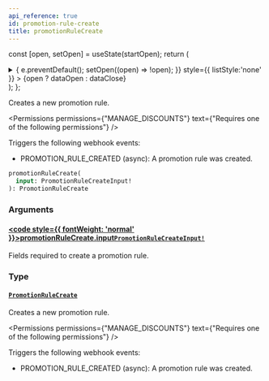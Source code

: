 ```yaml
---
api_reference: true
id: promotion-rule-create
title: promotionRuleCreate
---
```






const [open, setOpen] = useState(startOpen);
return (
<details {...(open ? { open: true } : {})} className="details" style={{ border:'none', boxShadow:'none', background:'var(--ifm-background-color)' }}>
<summary
onClick={(e) => {
e.preventDefault();
setOpen((open) => !open);
}}
style={{ listStyle:'none' }} >
{open ? dataOpen : dataClose}
</summary>
{open && children}
</details>
);
};

Creates a new promotion rule.


<Permissions permissions={"MANAGE_DISCOUNTS"} text={"Requires one of the following permissions"} />


Triggers the following webhook events:

- PROMOTION_RULE_CREATED (async): A promotion rule was created.

```graphql
promotionRuleCreate(
  input: PromotionRuleCreateInput!
): PromotionRuleCreate
```

### Arguments

#### [<code style={{ fontWeight: 'normal' }}>promotionRuleCreate.<b>input</b></code>](#)<Bullet />[`PromotionRuleCreateInput!`](../../../api-reference/miscellaneous/inputs/promotion-rule-create-input.mdx) <Badge class="badge badge--secondary" text="non-null"/> <Badge class="badge badge--secondary" text="input"/> <Badge class="badge badge--secondary" text="miscellaneous"/>

Fields required to create a promotion rule.

### Type

#### [`PromotionRuleCreate`](../../../api-reference/discounts/objects/promotion-rule-create.mdx) <Badge class="badge badge--secondary" text="object"/> <Badge class="badge badge--secondary" text="discounts"/>

Creates a new promotion rule.


<Permissions permissions={"MANAGE_DISCOUNTS"} text={"Requires one of the following permissions"} />


Triggers the following webhook events:

- PROMOTION_RULE_CREATED (async): A promotion rule was created.

